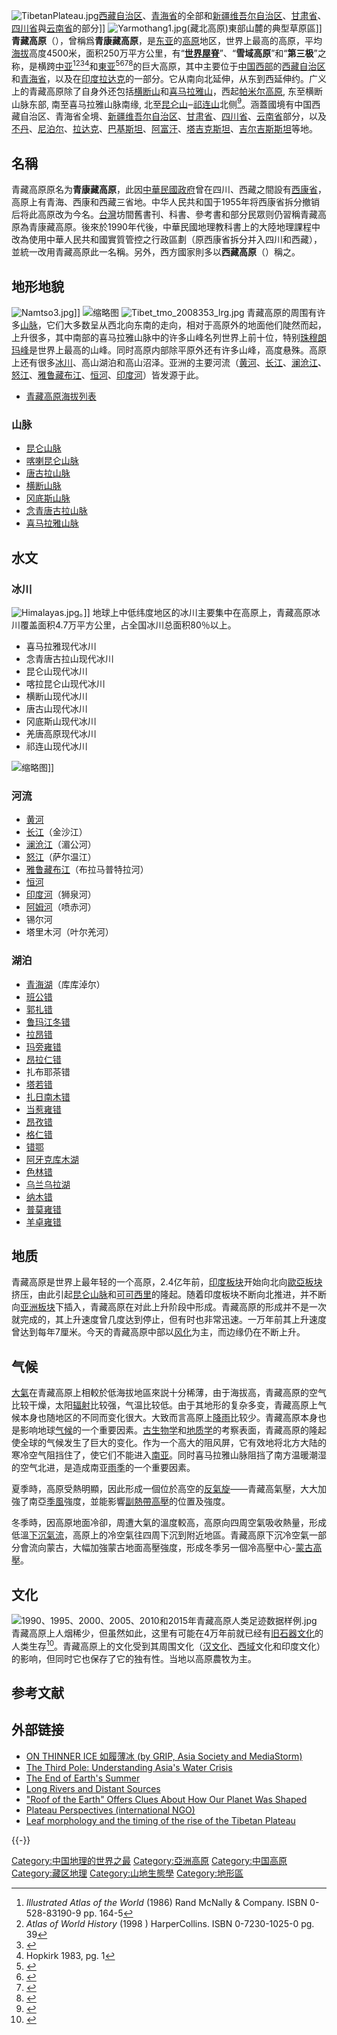 {{Otheruses|青藏高原 (歌曲)}}
{{Infobox mountain range
|name = 青藏高原
|other_name =  བོད་ས་མཐོ <br>Tibetan Plateau
|location = {{PRC}}<br/>{{IND}}<br/>{{BTN}}<br/>{{PAK}}<br/>{{NPL}}<br/>{{AFG}}<br/>{{TJK}}<br/>{{KGZ}}
|map_image = Tibet and surrounding areas topographic map.png
|map_caption = 青藏高原及周边地区高于1600米
|photo = Himalaya composite.jpg
|photo_caption = 青藏高原位于南部的[[喜马拉雅山脉|喜马拉雅山脉]]区和北部的[[塔克拉玛干沙漠|塔克拉玛干沙漠]]之间。
|range_lat_d=33|range_long_d=88|scale=5000000
|area_km2 = 2500000
|length_km = 2500
|width_km = 1000
}}
[[File:TibetanPlateau.jpg|thumb]][[西藏自治区|西藏自治区]]、[[青海省|青海省]]的全部和[[新疆维吾尔自治区|新疆维吾尔自治区]]、[[甘肃省|甘肃省]]、[[四川省|四川省]]與[[云南省|云南省]]的部分]]
[[File:Yarmothang1.jpg|thumb]](藏北高原)東部山麓的典型草原區]]
'''青藏高原'''（{{bo|z=བོད་ས་མཐོ|w=Bod Sa mTho|p=Pösamto}}），曾稱爲'''青康藏高原'''，是[[东亚|东亚]]的[[高原|高原]]地区，世界上最高的高原，平均[[海拔|海拔]]高度4500米，面积250万平方公里，有“'''[[世界屋脊|世界屋脊]]'''”、“'''雪域高原'''”和“'''第三极'''”之称，是横跨[[中亚|中亚]]<ref>''Illustrated Atlas of the World'' (1986) Rand McNally & Company. ISBN 0-528-83190-9 pp. 164-5</ref><ref>''Atlas of World History'' (1998 ) HarperCollins. ISBN 0-7230-1025-0 pg. 39</ref><ref>{{cite web
 |url          = http://dannyreviews.com/h/Tibetan_Empire.html
 |title        = The Tibetan Empire in Central Asia (Christopher Beckwith)
 |accessdate   = 2009-02-19
 |archive-url  = https://web.archive.org/web/20120114234314/http://dannyreviews.com/h/Tibetan_Empire.html
 |archive-date = 2012-01-14
 |dead-url     = yes
}}</ref><ref>Hopkirk 1983, pg. 1</ref>和[[东亚|東亚]]<ref>{{cite book |title = Encyclopedia of Prehistory: East Asia and Oceania, Volume 3 |author1=Peregrine, Peter Neal  |author2=Melvin Ember, etc.  |lastauthoramp=yes |publisher=[[Springer_Science+Business_Media|Springer]]|year=2001|isbn=978-0-306-46257-3|page=32}}</ref><ref>{{cite book |title=North and East Asia|author=Morris, Neil|publisher=Heinemann-Raintree Library|year=2007|isbn=978-1-4034-9898-4|page=11}}</ref><ref>{{cite book |title=Contractional and Extensional Tectonics During the India-Asia Collision|author=Webb, Andrew Alexander Gordon|publisher=[[ProQuest|ProQuest LLC]]|year=2007 |isbn=978-0-549-50627-0|page=137}}</ref><ref>{{cite book |title=World regions in global context: peoples, places, and environments|url=https://archive.org/details/worldregionsglob00mars|author=Marston, Sallie A. and Paul L. Knox, Diana M. Liverman|publisher=[[Prentice_Hall|Prentice Hall]] |year=2002 |isbn=978-0-13-022484-2 |page=[https://archive.org/details/worldregionsglob00mars/page/n430 430]}}</ref>的巨大高原，其中主要位于[[中国西部|中国西部]]的[[西藏自治区|西藏自治区]]和[[青海省|青海省]]，以及在[[印度|印度]][[拉达克|拉达克]]的一部分。它从南向北延伸{{convert|1000|km}}，从东到西延伸约{{convert|2500|km}}。广义上的青藏高原除了自身外还包括[[横断山|横断山]]和[[喜马拉雅山|喜马拉雅山]]，西起[[帕米尔高原|帕米尔高原]], 东至横断山脉东部, 南至喜马拉雅山脉南缘, 北至[[昆仑山|昆仑山]]‒[[祁连山|祁连山]]北侧<ref>{{cite journal |last1=Spicer |first1=Robert A |last2=Su |first2=Tao |last3=Valdes |first3=Paul J |last4=Farnsworth |first4=Alexander |last5=Wu |first5=Fei-Xiang |last6=Shi |first6=Gongle |last7=Spicer |first7=Teresa E V |last8=Zhou |first8=Zhekun |title=Why ‘the uplift of the Tibetan Plateau’ is a myth |journal=National Science Review |date=2021-01-15 |volume=8 |issue=1 |pages=nwaa091 |doi=10.1093/nsr/nwaa091 |url=https://academic.oup.com/nsr/article/8/1/nwaa091/5829861}}</ref>。涵蓋國境有中国西藏自治区、青海省全境、[[新疆维吾尔自治区|新疆维吾尔自治区]]、[[甘肃省|甘肃省]]、[[四川省|四川省]]、[[云南省|云南省]]部分，以及[[不丹|不丹]]、[[尼泊尔|尼泊尔]]、[[拉达克|拉达克]]、[[巴基斯坦|巴基斯坦]]、[[阿富汗|阿富汗]]、[[塔吉克斯坦|塔吉克斯坦]]、[[吉尔吉斯斯坦|吉尔吉斯斯坦]]等地。

== 名稱 ==
青藏高原原名为'''青康藏高原'''，此因[[中華民國政府|中華民國政府]]曾在四川、西藏之間設有[[西康省|西康省]]，高原上有青海、西康和西藏三省地。中华人民共和国于1955年将西康省拆分撤销后将此高原改为今名。[[台灣|台灣]]坊間舊書刊、科書、參考書和部分民眾则仍習稱青藏高原為青康藏高原。後來於1990年代後，中華民國地理教科書上的大陸地理課程中改為使用中華人民共和國實質管控之行政區劃（原西康省拆分并入四川和西藏），並統一改用青藏高原此一名稱。另外，西方國家則多以'''西藏高原'''（{{lang-en|Tibetan Plateau}}）稱之。

== 地形地貌 ==
[[File:Namtso3.jpg|thumb]]]]
[[File:Qinghai_hu.local_farmers.jpg|缩略图]]
[[File:Tibet_tmo_2008353_lrg.jpg|thumb]]
青藏高原的周围有许多[[山脉|山脉]]，它们大多数呈从西北向东南的走向，相对于高原外的地面他们陡然而起，上升很多，其中南部的喜马拉雅山脉中的许多山峰名列世界上前十位，特别[[珠穆朗玛峰|珠穆朗玛峰]]是世界上最高的山峰。同时高原内部除平原外还有许多山峰，高度悬殊。高原上还有很多[[冰川|冰川]]、高山湖泊和高山沼泽。亚洲的主要河流（[[黄河|黄河]]、[[长江|长江]]、[[澜沧江|澜沧江]]、[[怒江|怒江]]、[[雅鲁藏布江|雅鲁藏布江]]、[[恒河|恒河]]、[[印度河|印度河]]）皆发源于此。
* [[青藏高原海拔列表|青藏高原海拔列表]]

=== 山脉 ===
* [[昆仑山脉|昆仑山脉]]
* [[喀喇昆仑山脉|喀喇昆仑山脉]]
* [[唐古拉山脉|唐古拉山脉]]
* [[横断山脉|横断山脉]]
* [[冈底斯山脉|冈底斯山脉]]
* [[念青唐古拉山脉|念青唐古拉山脉]]
* [[喜马拉雅山脉|喜马拉雅山脉]]

== 水文 ==
=== 冰川 ===
[[Image:Himalayas.jpg|thumb]]。]]
地球上中低纬度地区的冰川主要集中在高原上，青藏高原冰川覆盖面积4.7万平方公里，占全国冰川总面积80％以上。
* 喜马拉雅现代冰川
* 念青唐古拉山现代冰川
* 昆仑山现代冰川
* 喀拉昆仑山现代冰川
* 横断山现代冰川
* 唐古山现代冰川
* 冈底斯山现代冰川
* 羌唐高原现代冰川
* 祁连山现代冰川
[[File:Qingzang_railway_Train_01.jpg|缩略图]]]]

=== 河流 ===
* [[黄河|黄河]]
* [[长江|长江]]（金沙江）
* [[澜沧江|澜沧江]]（湄公河）
* [[怒江|怒江]]（萨尔温江）
* [[雅鲁藏布江|雅鲁藏布江]]（布拉马普特拉河）
* [[恒河|恒河]]
* [[印度河|印度河]]（狮泉河）
* [[阿姆河|阿姆河]]（喷赤河）
* 锡尔河
* 塔里木河（叶尔羌河）

=== 湖泊 ===
* [[青海湖|青海湖]]（库库淖尔）
* [[班公错|班公错]]
* [[郭扎错|郭扎错]]
* [[鲁玛江冬错|鲁玛江冬错]]
* [[拉昂错|拉昂错]]
* [[玛旁雍错|玛旁雍错]]
* [[昂拉仁错|昂拉仁错]]
* 扎布耶茶错
* [[塔若错|塔若错]]
* [[扎日南木错|扎日南木错]]
* [[当惹雍错|当惹雍错]]
* [[昂孜错|昂孜错]]
* [[格仁错|格仁错]]
* [[错鄂|错鄂]]
* [[阿牙克库木湖|阿牙克库木湖]]
* [[色林错|色林错]]
* [[乌兰乌拉湖|乌兰乌拉湖]]
* [[纳木错|纳木错]]
* [[普莫雍错|普莫雍错]]
* [[羊卓雍错|羊卓雍错]]

== 地质 ==
{{main|喜马拉雅构造期}}
青藏高原是世界上最年轻的一个高原，2.4亿年前，[[印度板块|印度板块]]开始向北向[[歐亞大陸板塊|歐亞板块]]挤压，由此引起[[昆仑山脉|昆仑山脉]]和[[可可西里|可可西里]]的隆起。随着印度板块不断向北推进，并不断向[[歐亞大陸板塊|亚洲板块]]下插入，青藏高原在对此上升阶段中形成。青藏高原的形成并不是一次就完成的，其上升速度曾几度达到停止，但有时也非常迅速。一万年前其上升速度曾达到每年7厘米。今天的青藏高原中部以[[風化作用|风化]]为主，而边缘仍在不断上升。

== 气候 ==
[[大氣|大氣]]在青藏高原上相較於低海拔地區來説十分稀薄，由于海拔高，青藏高原的空气比较干燥，太阳[[辐射|辐射]]比较强，气温比较低。由于其地形的复杂多变，青藏高原上气候本身也随地区的不同而变化很大。大致而言高原上[[降雨|降雨]]比较少。青藏高原本身也是影响地球[[气候|气候]]的一个重要因素。[[古生物学|古生物学]]和[[地质学|地质学]]的考察表面，青藏高原的隆起使全球的气候发生了巨大的变化。作为一个高大的阻风屏，它有效地将北方大陆的寒冷空气阻挡住了，使它们不能进入[[南亚|南亚]]。同时喜马拉雅山脉阻挡了南方温暖潮湿的空气北进，是造成南亚[[雨季|雨季]]的一个重要因素。

夏季時，高原受熱明顯，因此形成一個位於高空的[[反氣旋|反氣旋]]——青藏高氣壓，大大加強了南亞[[季風|季風]]強度，並能影響[[副熱帶高壓|副熱帶高壓]]的位置及強度。

冬季時，因高原地面冷卻，周遭大氣的溫度較高，高原向四周空氣吸收熱量，形成低溫[[下沉氣流|下沉氣流]]，高原上的冷空氣往四周下沉到附近地區。青藏高原下沉冷空氣一部分會流向蒙古，大幅加強蒙古地面高壓強度，形成冬季另一個冷高壓中心-[[蒙古高壓|蒙古高壓]]。

== 文化 ==
[[File:1990、1995、2000、2005、2010和2015年青藏高原人类足迹数据样例.jpg|thumb]]
青藏高原上人烟稀少，但虽然如此，这里有可能在4万年前就已经有[[旧石器文化|旧石器文化]]的人类生存<ref>{{Cite journal|title=The earliest human occupation of the high-altitude Tibetan Plateau 40 thousand to 30 thousand years ago|url=https://www.sciencemag.org/lookup/doi/10.1126/science.aat8824|last=Zhang|first=X. L.|last2=Ha|first2=B. B.|date=2018-11-30|journal=Science|issue=6418|doi=10.1126/science.aat8824|volume=362|pages=1049–1051|language=en|issn=0036-8075|last3=Wang|first3=S. J.|last4=Chen|first4=Z. J.|last5=Ge|first5=J. Y.|last6=Long|first6=H.|last7=He|first7=W.|last8=Da|first8=W.|last9=Nian|first9=X. M.}}</ref>。青藏高原上的文化受到其周围文化（[[汉文化|汉文化]]、[[西域|西域]]文化和印度文化）的影响，但同时它也保存了它的独有性。当地以高原農牧为主。

== 参考文献 ==
{{Reflist|30em}}

== 外部链接 ==
{{commons category|Tibetan Plateau}}
* [http://asiasociety.org/onthinnerice ON THINNER ICE 如履薄冰 (by GRIP, Asia Society and MediaStorm)]{{Wayback|url=http://asiasociety.org/onthinnerice |date=20110826063321 }}
* [http://thethirdpole.net The Third Pole: Understanding Asia's Water Crisis] {{Wayback|url=http://thethirdpole.net/ |date=20210126205427 }}
* [https://web.archive.org/web/20020724112745/http://web.ukonline.co.uk/michael.magee/awwls/00/wls104.html The End of Earth's Summer]
* [https://books.google.com/books?id=4q_XoMACOxkC&pg=PA62&dq=%22South+Tibet+Valley%22&output=html&sig=ygW6-rJibHfT5mnBGtcMEmpjZXQ Long Rivers and Distant Sources] {{Wayback|url=https://books.google.com/books?id=4q_XoMACOxkC&pg=PA62&dq=%22South+Tibet+Valley%22&output=html&sig=ygW6-rJibHfT5mnBGtcMEmpjZXQ |date=20210518054256 }}
* [http://www.agu.org/pubs/crossref/1996/96EO00264.shtml "Roof of the Earth" Offers Clues About How Our Planet Was Shaped]{{Wayback|url=http://www.agu.org/pubs/crossref/1996/96EO00264.shtml |date=20121031061655 }}
* [http://www.plateauperspectives.org/ Plateau Perspectives (international NGO)] {{Wayback|url=http://www.plateauperspectives.org/ |date=20160529054518 }}
* [https://web.archive.org/web/20030721043521/http://www.mala.bc.ca/~earles/tibet-uplift-feb03.htm Leaf morphology and the timing of the rise of the Tibetan Plateau]

{{-}}
{{中国高原}}
{{藏区}}
{{Tibet topics}}
{{Qinghai topics}}
{{Gansu topics}}
{{Authority control}}
{{coord|display=title}}
{{DEFAULTSORT:青藏高原}}
[[Category:中国地理的世界之最|Category:中国地理的世界之最]]
[[Category:亞洲高原|Category:亞洲高原]]
[[Category:中国高原|Category:中国高原]]
[[Category:藏区地理|Category:藏区地理]]
[[Category:山地生態學|Category:山地生態學]]
[[Category:地形區|Category:地形區]]